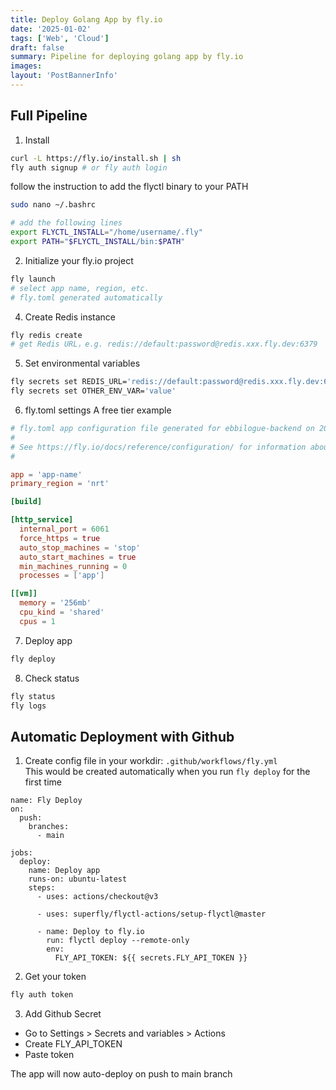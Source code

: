 ```yaml
---
title: Deploy Golang App by fly.io
date: '2025-01-02'
tags: ['Web', 'Cloud']
draft: false
summary: Pipeline for deploying golang app by fly.io
images:
layout: 'PostBannerInfo'
---
```


## Full Pipeline

1. Install

```bash
curl -L https://fly.io/install.sh | sh
fly auth signup # or fly auth login
```

follow the instruction to add the flyctl binary to your PATH

```bash
sudo nano ~/.bashrc

# add the following lines
export FLYCTL_INSTALL="/home/username/.fly"
export PATH="$FLYCTL_INSTALL/bin:$PATH"
```

2. Initialize your fly.io project

```bash
fly launch
# select app name, region, etc.
# fly.toml generated automatically
```

4. Create Redis instance

```bash
fly redis create
# get Redis URL，e.g. redis://default:password@redis.xxx.fly.dev:6379
```

5. Set environmental variables

```bash
fly secrets set REDIS_URL='redis://default:password@redis.xxx.fly.dev:6379'
fly secrets set OTHER_ENV_VAR='value'
```

6. fly.toml settings
   A free tier example

```toml
# fly.toml app configuration file generated for ebbilogue-backend on 2025-02-03T03:25:42+09:00
#
# See https://fly.io/docs/reference/configuration/ for information about how to use this file.
#

app = 'app-name'
primary_region = 'nrt'

[build]

[http_service]
  internal_port = 6061
  force_https = true
  auto_stop_machines = 'stop'
  auto_start_machines = true
  min_machines_running = 0
  processes = ['app']

[[vm]]
  memory = '256mb'
  cpu_kind = 'shared'
  cpus = 1

```

7. Deploy app

```bash
fly deploy
```

8. Check status

```bash
fly status
fly logs
```

## Automatic Deployment with Github

1. Create config file in your workdir: `.github/workflows/fly.yml`  
   This would be created automatically when you run `fly deploy` for the first time

```
name: Fly Deploy
on:
  push:
    branches:
      - main

jobs:
  deploy:
    name: Deploy app
    runs-on: ubuntu-latest
    steps:
      - uses: actions/checkout@v3

      - uses: superfly/flyctl-actions/setup-flyctl@master

      - name: Deploy to fly.io
        run: flyctl deploy --remote-only
        env:
          FLY_API_TOKEN: ${{ secrets.FLY_API_TOKEN }}
```

2. Get your token

```bash
fly auth token
```

3. Add Github Secret

- Go to Settings > Secrets and variables > Actions
- Create FLY_API_TOKEN
- Paste token

The app will now auto-deploy on push to main branch
